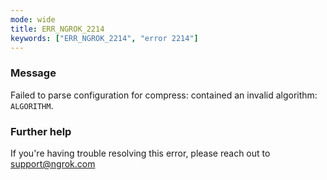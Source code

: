 ```yaml
---
mode: wide
title: ERR_NGROK_2214
keywords: ["ERR_NGROK_2214", "error 2214"]
---
```



### Message

Failed to parse configuration for compress: contained an invalid algorithm: `ALGORITHM`.

<ErrorDetails />

### Further help

If you're having trouble resolving this error, please reach out to [support@ngrok.com](mailto:support@ngrok.com?subject=Help%20with%20ERR_NGROK_2214)
